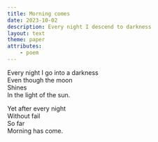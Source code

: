 ```yaml
---
title: Morning comes
date: 2023-10-02
description: Every night I descend to darkness
layout: text
theme: paper
attributes:
    - poem
---
```


Every night I go into a darkness<br/>
Even though the moon<br/>
Shines<br/>
In the light of the sun.

Yet after every night<br/>
Without fail<br/>
So far<br/>
Morning has come.
